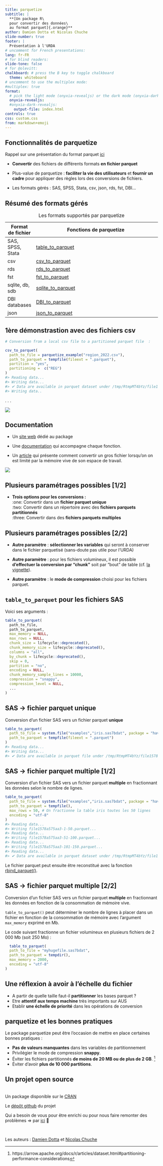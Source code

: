 ```yaml
---
title: parquetize
subtitle: |
  **[Un package R\
  pour convertir des données\
  au format parquet]{.orange}**
author: Damien Dotta et Nicolas Chuche
slide-number: true
footer: |
  Présentation à l'URDA
# uncomment for French presentations:
lang: fr-FR
# for blind readers:
slide-tone: false
# for @olevitt:
chalkboard: # press the B key to toggle chalkboard
  theme: whiteboard
# uncomment to use the multiplex mode:
#multiplex: true
format:
  # pick the light mode (onyxia-revealjs) or the dark mode (onyxia-dark-revealjs)
  onyxia-revealjs:
  #onyxia-dark-revealjs:
    output-file: index.html
controls: true
css: custom.css
from: markdown+emoji
---
```


## Fonctionnalités de parquetize

::: {.callout-note}
Rappel sur une présentation du format parquet [ici](https://www.book.utilitr.org/03_fiches_thematiques/fiche_import_fichiers_parquet)
:::

- [**Convertir**]{.orange} des fichiers de différents formats [**en fichier parquet**]{.orange}

- Plus-value de parquetize : [**faciliter la vie des utilisateurs**]{.orange} et [**fournir un cadre**]{.orange} 
pour appliquer des règles lors des conversions de fichiers.

- Les formats gérés : SAS, SPSS, Stata, csv, json, rds, fst, DBI...

## Résumé des formats gérés

| Format  de fichier| Fonctions de parquetize                                                                   	|
|------------------	|-------------------------------------------------------------------------------------------	|
| SAS, SPSS, Stata 	| [table_to_parquet](https://ddotta.github.io/parquetize/reference/table_to_parquet.html)   	|
| csv              	| [csv_to_parquet](https://ddotta.github.io/parquetize/reference/csv_to_parquet.html)       	|
| rds              	| [rds_to_parquet](https://ddotta.github.io/parquetize/reference/rds_to_parquet.html)       	|
| fst              	| [fst_to_parquet](https://ddotta.github.io/parquetize/reference/fst_to_parquet.html)       	|
| sqlite, db, sdb 	| [sqlite_to_parquet](https://ddotta.github.io/parquetize/reference/sqlite_to_parquet.html) 	|
| DBI databases    	| [DBI_to_parquet](https://ddotta.github.io/parquetize/reference/DBI_to_parquet.html)       	|
| json             	| [json_to_parquet](https://ddotta.github.io/parquetize/reference/json_to_parquet.html)     	|

: Les formats supportés par parquetize

## 1ère démonstrastion avec des fichiers csv

```.r
# Conversion from a local csv file to a partitioned parquet file  :

csv_to_parquet(
  path_to_file = parquetize_example("region_2022.csv"),
  path_to_parquet = tempfile(fileext = ".parquet"),
  partition = "yes",
  partitioning =  c("REG")
)
#> Reading data...
#> Writing data...
#> ✔ Data are available in parquet dataset under /tmp/RtmpMT4bYz/file157830a758fa.parquet
#> Writing data..
```

. . .

![](img/Insee_example_csv.gif)

## Documentation 

- Un [site web](https://ddotta.github.io/parquetize/) dédié au package

- Une [documentation](https://ddotta.github.io/parquetize/reference/index.html) qui accompagne chaque fonction.

- Un [article](https://ddotta.github.io/parquetize/articles/aa-conversions.html) qui présente comment convertir un gros fichier lorsqu'on on est limité par la mémoire vive de son espace de travail.

![](img/hex_parquetize.png){fig-align="center"}



## Plusieurs paramétrages possibles [1/2]

- **Trois options pour les conversions :**  
	:one: Convertir dans un [**fichier parquet unique**]{.orange}  
	:two: Convertir dans un répertoire avec des [**fichiers parquets partitionnés**]{.orange}    
	:three: Convertir dans des [**fichiers parquets multiples**]{.orange}  
	
## Plusieurs paramétrages possibles [2/2]

- **Autre paramètre** : [**sélectionner les variables**]{.orange} qui seront à conserver dans le fichier parquetisé (sans-doute pas utile pour l'URDA)

- **Autre paramètre** : pour les fichiers volumineux, il est possible [**d'effectuer la conversion par "chunk"**]{.orange} soit par "bout" de table (cf. [la vignette](https://ddotta.github.io/parquetize/articles/aa-conversions.html)).

- **Autre paramètre** : le [**mode de compression**]{.orange} choisi pour les fichiers parquet.

## `table_to_parquet` pour les fichiers SAS

Voici ses arguments :  

```.r
table_to_parquet(
  path_to_file,
  path_to_parquet,
  max_memory = NULL,
  max_rows = NULL,
  chunk_size = lifecycle::deprecated(),
  chunk_memory_size = lifecycle::deprecated(),
  columns = "all",
  by_chunk = lifecycle::deprecated(),
  skip = 0,
  partition = "no",
  encoding = NULL,
  chunk_memory_sample_lines = 10000,
  compression = "snappy",
  compression_level = NULL,
  ...
)
```

## SAS -> fichier parquet unique

Conversion d'un fichier SAS vers un fichier parquet [**unique**]{.orange}

```.r
table_to_parquet(
  path_to_file = system.file("examples","iris.sas7bdat", package = "haven"),
  path_to_parquet = tempfile(fileext = ".parquet")
)
#> Reading data...
#> Writing data...
#> ✔ Data are available in parquet file under /tmp/RtmpMT4bYz/file15781027e4d0.parquet
```

## SAS -> fichier parquet multiple [1/2]

Conversion d'un fichier SAS vers un fichier parquet [**multiple**]{.orange} en fractionnant les données selon le nombre de lignes.

```.r
table_to_parquet(
  path_to_file = system.file("examples","iris.sas7bdat", package = "haven"),
  path_to_parquet = tempfile(),
  max_rows = 50, # On fractionne la table iris toutes les 50 lignes
  encoding = "utf-8"
)
#> Reading data...
#> Writing file1578a575aa3-1-50.parquet...
#> Reading data...
#> Writing file1578a575aa3-51-100.parquet...
#> Reading data...
#> Writing file1578a575aa3-101-150.parquet...
#> Reading data...
#> ✔ Data are available in parquet dataset under /tmp/RtmpMT4bYz/file1578a575aa3/
```

Le fichier parquet peut ensuite être reconstitué avec la fonction [rbind_parquet()](https://ddotta.github.io/parquetize/reference/rbind_parquet.html).

## SAS -> fichier parquet multiple [2/2]

Conversion d'un fichier SAS vers un fichier parquet [**multiple**]{.orange} en fractionnant les données en fonction de la consommation de mémoire vive.

`table_to_parquet()` peut déterminer le nombre de lignes à placer dans un fichier en fonction de la consommation de mémoire avec l'argument `max_memory` exprimé en Mb.

Le code suivant fractionne un fichier volumineux en plusieurs fichiers de 2 000 Mb (soit 250 Mo) :

```.r
  table_to_parquet(
  path_to_file = "myhugefile.sas7bdat",
  path_to_parquet = tempdir(),
  max_memory = 2000,
  encoding = "utf-8"
)
```

## Une réflexion à avoir à l'échelle du fichier

- A partir de quelle taille faut-il [**partitionner**]{.orange} les bases parquet ?
- Etre [**attentif aux temps machine**]{.orange} très importants sur AUS
- Etablir [**une échelle de priorité**]{.orange} dans les opérations de conversion

[^1]: https://arrow.apache.org/docs/r/articles/dataset.html#partitioning-performance-considerations

## parquetize et les bonnes pratiques

Le package parquetize peut être l'occasion de mettre en place certaines bonnes pratiques :

- [**Pas de valeurs manquantes**]{.orange} dans les variables de partitionnement
- Privilégier le mode de compression [**snappy**]{.orange}.
- Éviter les fichiers partitionnés [**de moins de 20 MB ou de plus de 2 GB**]{.orange}. ^[https://arrow.apache.org/docs/r/articles/dataset.html#partitioning-performance-considerations]
- Éviter d’avoir [**plus de 10 000 partitions**]{.orange}.
 

## Un projet open source

<br>
Un package disponible sur le [CRAN](https://cran.r-project.org/web/packages/parquetize/index.html)

Le [dépôt github](https://github.com/ddotta/parquetize) du projet

Qui a besoin de vous pour être enrichi ou pour nous faire remonter des problèmes => par [ici](https://github.com/ddotta/parquetize/issues) 🚀

<br>

Les auteurs : [Damien Dotta](https://github.com/ddotta) et [Nicolas Chuche](https://github.com/nbc)
